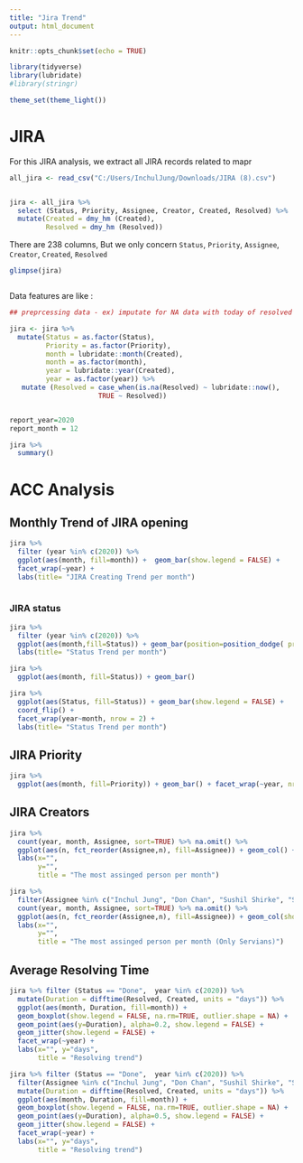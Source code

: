 ```yaml
---
title: "Jira Trend"
output: html_document
---
```


```r
knitr::opts_chunk$set(echo = TRUE)

library(tidyverse)
library(lubridate)
#library(stringr)

theme_set(theme_light())

```


# JIRA

For this JIRA analysis, we extract all JIRA records related to mapr 

```r

all_jira <- read_csv("C:/Users/InchulJung/Downloads/JIRA (8).csv")


jira <- all_jira %>%
  select (Status, Priority, Assignee, Creator, Created, Resolved) %>%
  mutate(Created = dmy_hm (Created),
         Resolved = dmy_hm (Resolved))

```

There are 238 columns, But we only concern `Status`, `Priority`, `Assignee`, `Creator`, `Created`, `Resolved`  

```r

glimpse(jira)



```


Data features are like : 

```r

## preprcessing data - ex) imputate for NA data with today of resolved

jira <- jira %>% 
  mutate(Status = as.factor(Status),
         Priority = as.factor(Priority),
         month = lubridate::month(Created),
         month = as.factor(month),
         year = lubridate::year(Created),
         year = as.factor(year)) %>%
   mutate (Resolved = case_when(is.na(Resolved) ~ lubridate::now(), 
                      TRUE ~ Resolved))


report_year=2020
report_month = 12

jira %>%
  summary() 

```



# ACC Analysis 


## Monthly Trend of JIRA opening

```r
jira %>%  
  filter (year %in% c(2020)) %>%
  ggplot(aes(month, fill=month)) +  geom_bar(show.legend = FALSE) + 
  facet_wrap(~year) + 
  labs(title= "JIRA Creating Trend per month")
  
```
### JIRA status
```r

jira %>% 
  filter (year %in% c(2020)) %>%
  ggplot(aes(month,fill=Status)) + geom_bar(position=position_dodge( preserve = c("single"))) + facet_wrap(~year) +
  labs(title= "Status Trend per month")
```


```r
jira %>%
  ggplot(aes(month, fill=Status)) + geom_bar()

jira %>% 
  ggplot(aes(Status, fill=Status)) + geom_bar(show.legend = FALSE) + 
  coord_flip() + 
  facet_wrap(year~month, nrow = 2) +
  labs(title= "Status Trend per month")

```


## JIRA Priority
```r

jira %>% 
  ggplot(aes(month, fill=Priority)) + geom_bar() + facet_wrap(~year, nrow=2) + labs(title= "Priority Trend per month")


```


## JIRA Creators
```r

jira %>% 
  count(year, month, Assignee, sort=TRUE) %>% na.omit() %>% 
  ggplot(aes(n, fct_reorder(Assignee,n), fill=Assignee)) + geom_col() + facet_wrap(~month) + 
  labs(x="", 
       y="",
       title = "The most assinged person per month")

```

```r
jira %>% 
  filter(Assignee %in% c("Inchul Jung", "Don Chan", "Sushil Shirke", "Seun Kehinde", "Joe Owenson")) %>%
  count(year, month, Assignee, sort=TRUE) %>% na.omit() %>% 
  ggplot(aes(n, fct_reorder(Assignee,n), fill=Assignee)) + geom_col(show.legend = FALSE) + facet_wrap(~month) + 
  labs(x="", 
       y="",
       title = "The most assinged person per month (Only Servians)")
```


## Average Resolving Time
```r

jira %>% filter (Status == "Done",  year %in% c(2020)) %>%
  mutate(Duration = difftime(Resolved, Created, units = "days")) %>%
  ggplot(aes(month, Duration, fill=month)) + 
  geom_boxplot(show.legend = FALSE, na.rm=TRUE, outlier.shape = NA) +
  geom_point(aes(y=Duration), alpha=0.2, show.legend = FALSE) + 
  geom_jitter(show.legend = FALSE) + 
  facet_wrap(~year) + 
  labs(x="", y="days", 
       title = "Resolving trend")

```

```r

jira %>% filter (Status == "Done",  year %in% c(2020)) %>%
  filter(Assignee %in% c("Inchul Jung", "Don Chan", "Sushil Shirke", "Seun Kehinde", "Joe Owenson")) %>%  
  mutate(Duration = difftime(Resolved, Created, units = "days")) %>%
  ggplot(aes(month, Duration, fill=month)) + 
  geom_boxplot(show.legend = FALSE, na.rm=TRUE, outlier.shape = NA) +
  geom_point(aes(y=Duration), alpha=0.5, show.legend = FALSE) + 
  geom_jitter(show.legend = FALSE) + 
  facet_wrap(~year) + 
  labs(x="", y="days", 
       title = "Resolving trend")

```
